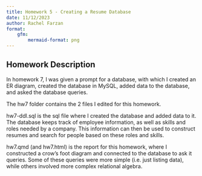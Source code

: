 ```yaml
---
title: Homework 5 - Creating a Resume Database
date: 11/12/2023
author: Rachel Farzan
format:
    gfm:
        mermaid-format: png
---
```

## Homework Description

In homework 7, I was given a prompt for a database, with which I created an ER diagram, created the database in MySQL, added data to the database, and asked the database queries.

The hw7 folder contains the 2 files I edited for this homework.

hw7-ddl.sql is the sql file where I created the database and added data to it. The database keeps track of employee information, as well as skills and roles needed by a company. This information can then be used to construct resumes and search for people based on these roles and skills.

hw7.qmd (and hw7.html) is the report for this homework, where I constructed a crow's foot diagram and connected to the database to ask it queries. Some of these queries were more simple (i.e. just listing data), while others involved more complex relational algebra.